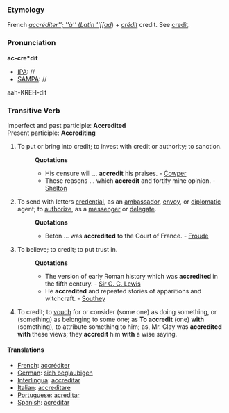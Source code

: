 ===Etymology===
French ''[[accréditer''; ''à'' (Latin ''[[ad]]'') + ''[[crédit]]'' credit. See [[credit]].
===Pronunciation===
'''ac-cre*dit'''
*[[IPA]]: //
*[[SAMPA]]: //
aah-KREH-dit
===Transitive Verb===
Imperfect and past participle: '''Accredited'''<br>
Present participle: '''Accrediting''' 
#To put or bring into credit; to invest with credit or authority; to sanction.
#:'''Quotations'''
#:*His censure will ... '''accredit''' his praises. - [[Cowper]]
#:*These reasons ... which '''accredit''' and fortify mine opinion. - [[Shelton]]
#To send with letters [[credential]], as an [[ambassador]], [[envoy]], or [[diplomatic]] agent; to [[authorize]], as a [[messenger]] or [[delegate]].
#:'''Quotations'''
#:*Beton ... was '''accredited''' to the Court of France. - [[Froude]]
#To believe; to credit; to put trust in.
#:'''Quotations'''
#:*The version of early Roman history which was '''accredited''' in the fifth century. - [[Sir G. C. Lewis]]
#:*He '''accredited''' and repeated stories of apparitions and witchcraft. - [[Southey]]
#To credit; to [[vouch]] for or consider (some one) as doing something, or (something) as belonging to some one; as '''To accredit''' (one) '''with''' (something), to attribute something to him; as, Mr. Clay was '''accredited with''' these views; they '''accredit''' him '''with''' a wise saying.
====Translations====
*[[French]]: [[accréditer]]
*[[German]]: [[sich beglaubigen]]
*[[Interlingua]]: [[accreditar]]
*[[Italian]]: [[accreditare]]
*[[Portuguese]]: [[acreditar]]
*[[Spanish]]: [[acreditar]]